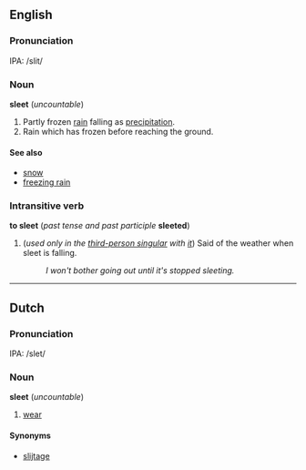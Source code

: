 ==English==
===Pronunciation===
IPA: /slit/

===Noun===
'''sleet''' (''uncountable'')

#Partly frozen [[rain]] falling as [[precipitation]].
#Rain which has frozen before reaching the ground. <!-- but see the entry for "sleet" at dictionary.com -->

====See also====
*[[snow]]
*[[freezing rain]]

===Intransitive verb===
'''to sleet''' (''past tense and past participle'' '''sleeted''')
#(''used only in the [[third-person singular]] with [[it]]'') Said of the weather when sleet is falling.
#:''I won't bother going out until it's stopped sleeting.''

----

==Dutch==
===Pronunciation===
IPA: /slet/

===Noun===
'''sleet''' (''uncountable'')

# [[wear]]

====Synonyms====
*[[slijtage]]